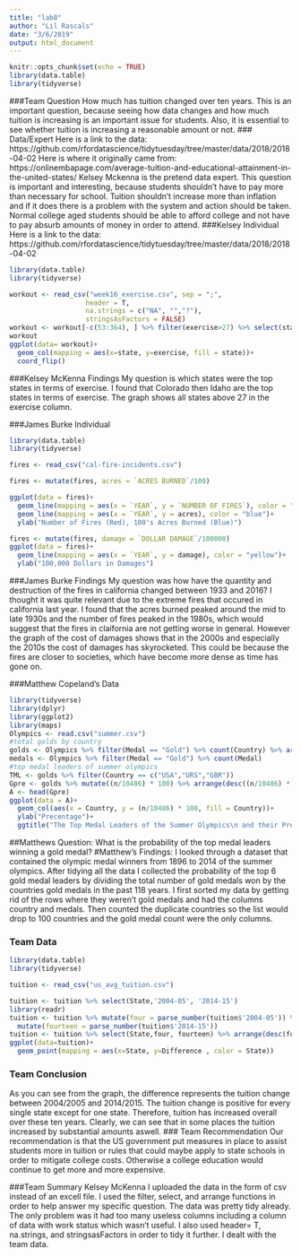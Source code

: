 ```yaml
---
title: "lab8"
author: "Lil Rascals"
date: "3/6/2019"
output: html_document
---
```



```r
knitr::opts_chunk$set(echo = TRUE)
library(data.table)
library(tidyverse)
```
###Team Question
How much has tuition changed over ten years. This is an important question, because seeing how data changes and how much tuition is increasing is an important issue for students. Also, it is essential to see whether tuition is increasing a reasonable amount or not. 
### Data/Expert
Here is a link to the data: https://github.com/rfordatascience/tidytuesday/tree/master/data/2018/2018-04-02
Here is where it originally came from: https://onlinembapage.com/average-tuition-and-educational-attainment-in-the-united-states/
Kelsey Mckenna is the pretend data expert. This question is important and interesting, because students shouldn't have to pay more than necessary for school. Tuition shouldn't increase more than inflation and if it does there is a problem with the system and action should be taken. Normal college aged students should be able to afford college and not have to pay absurb amounts of money in order to attend. 
###Kelsey Individual
Here is a link to the data: https://github.com/rfordatascience/tidytuesday/tree/master/data/2018/2018-04-02
```r

library(data.table)
library(tidyverse)

workout <- read_csv("week16_exercise.csv", sep = ";", 
                   header = T,
                   na.strings = c("NA", "","?"),
                   stringsAsFactors = FALSE)
workout <- workout[-c(53:364), ] %>% filter(exercise>27) %>% select(state, exercise) %>% arrange(desc(exercise))
workout
ggplot(data= workout)+
  geom_col(mapping = aes(x=state, y=exercise, fill = state))+
  coord_flip()

```
###Kelsey McKenna Findings
My question is which states were the top states in terms of exercise. 
I found that Colorado then Idaho are the top states in terms of exercise. 
The graph shows all states above 27 in the exercise column. 

###James Burke Individual
```r

library(data.table)
library(tidyverse)

fires <- read_csv("cal-fire-incidents.csv")

fires <- mutate(fires, acres = `ACRES BURNED`/100)

ggplot(data = fires)+
  geom_line(mapping = aes(x = `YEAR`, y = `NUMBER OF FIRES`), color = "red")+
  geom_line(mapping = aes(x = `YEAR`, y = acres), color = "blue")+
  ylab("Number of Fires (Red), 100's Acres Burned (Blue)")

```
```r
fires <- mutate(fires, damage = `DOLLAR DAMAGE`/100000)
ggplot(data = fires)+
  geom_line(mapping = aes(x = `YEAR`, y = damage), color = "yellow")+
  ylab("100,000 Dollars in Damages")
```
###James Burke Findings
My question was how have the quantity and destruction of the fires in california changed between 1933 and 2016? I thought it was quite relevant due to the extreme fires that occured in california last year. I found that the acres burned peaked around the mid to late 1930s and the number of fires peaked in the 1980s, which would suggest that the fires in claifornia are not getting worse in general. However the graph of the cost of damages shows that in the 2000s and especially the 2010s the cost of damages has skyrocketed. This could be because the fires are closer to societies, which have become more dense as time has gone on.

###Matthew Copeland's Data
```r
library(tidyverse)
library(dplyr)
library(ggplot2)
library(maps)
Olympics <- read.csv("summer.csv")
#total golds by country
golds <- Olympics %>% filter(Medal == "Gold") %>% count(Country) %>% arrange(desc(n)) 
medals <- Olympics %>% filter(Medal == "Gold") %>% count(Medal)
#top medal leaders of summer olympics
TML <- golds %>% filter(Country == c("USA","URS","GBR"))
Gpre <- golds %>% mutate((n/10486) * 100) %>% arrange(desc((n/10486) * 100))
A <- head(Gpre)
ggplot(data = A)+
  geom_col(aes(x = Country, y = (n/10486) * 100, fill = Country))+
  ylab("Precentage")+
  ggtitle("The Top Medal Leaders of the Summer Olympics\n and their Precentage of Winning a Gold Medal.")
```
##Matthews Question:
What is the probability of the top medal leaders winning a gold medal?
#Matthew's Findings:
I looked through a dataset that contained the olympic medal winners from 1896 to 2014 of the summer olympics. After tidying all the data I collected the probability of the top 6 gold medal leaders by dividing the total number of gold medals won by the countries gold medals in the past 118 years. I first sorted my data by getting rid of the rows where they weren't gold medals and had the columns country and medals. Then counted the duplicate countries so the list would drop to 100 countries and the gold medal count were the only columns. 

### Team Data
```r
library(data.table)
library(tidyverse)

tuition <- read_csv("us_avg_tuition.csv")

tuition <- tuition %>% select(State,'2004-05', '2014-15')
library(readr)
tuition <- tuition %>% mutate(four = parse_number(tuition$'2004-05')) %>%
  mutate(fourteen = parse_number(tuition$'2014-15'))
tuition <- tuition %>% select(State,four, fourteen) %>% arrange(desc(four)) %>% mutate(Difference = fourteen-four)
ggplot(data=tuition)+
  geom_point(mapping = aes(x=State, y=Difference , color = State))


```

### Team Conclusion
As you can see from the graph, the difference represents the tuition change between 2004/2005 and 2014/2015. The tuition change is positive for every single state except for one state. Therefore, tuition has increased overall over these ten years. Clearly, we can see that in some places the tuition increased by substantial amounts aswell. 
### Team Recommendation
Our recommendation is that the US government put measures in place to assist students more in tuition or rules that could maybe apply to state schools in order to mitigate college costs. Otherwise a college education would continue to get more and more expensive. 

###Team Summary
Kelsey McKenna
I uploaded the data in the form of csv instead of an excell file. I used the filter, select, and arrange functions in order to help answer my specific question. The data was pretty tidy already. The only problem was it had too many useless columns including a column of data with work status which wasn't useful. I also used header= T, na.strings, and stringsasFactors in order to tidy it further. I dealt with the team data. 

